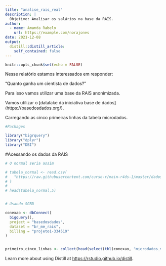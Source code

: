 ```yaml
---
title: "analise_rais_real"
description: |
  Objetivo: Analisar os salários na base da RAIS.
author:
  - name: Amanda Rabelo
    url: https://example.com/norajones
date: 2021-12-08
output:
  distill::distill_article:
    self_contained: false
---
```



```r
knitr::opts_chunk$set(echo = FALSE)
```

Nesse relatório estamos interessados em responder:

"Quanto ganha um cientista de dados?"

Para isso vamos utilizar uma base da RAIS anonimizada. 

Vamos utilizar o [datalake da iniciativa base de dados]
(https://basedosdados.org/). 

Carregando as cinco primeiras linhas da tabela microdados.

```r
#Packages 

library("bigrquery")
library("dplyr")
library("DBI")

```

#Acessando os dados da RAIS

```r

# O normal seria assim 

# tabela_normal <- read.csv(
#   "https://raw.githubusercontent.com/curso-r/main-r4ds-1/master/dados/imdb.csv"
# )
# 
# head(tabela_normal,5)


# Usando SGBD 

conexao <- dbConnect(
  bigquery(),
  project = "basedosdados",
  dataset = "br_me_rais",
  billing = "projeto1-334519"
)


primeiro_cinco_linhas <- collect(head(select(tbl(conexao, "microdados_vinculos"), everything()),5))
```


Learn more about using Distill at <https://rstudio.github.io/distill>.


